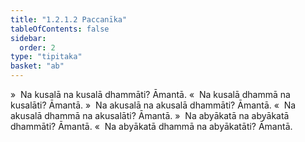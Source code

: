 ```yaml
---
title: "1.2.1.2 Paccanīka"
tableOfContents: false
sidebar:
  order: 2
type: "tipitaka"
basket: "ab"
---
```



<DynamicBreadcrumb />

<Division number="18">

<Paragraph number="81">
»  Na kusalā na kusalā dhammāti? Āmantā.
</Paragraph>

<Paragraph number="82">
«  Na kusalā dhammā na kusalāti? Āmantā.
</Paragraph>

<Paragraph number="83">
»  Na akusalā na akusalā dhammāti? Āmantā.
</Paragraph>

<Paragraph number="84">
«  Na akusalā dhammā na akusalāti? Āmantā.
</Paragraph>

<Paragraph number="85">
»  Na abyākatā na abyākatā dhammāti? Āmantā.
</Paragraph>

<Paragraph number="86">
«  Na abyākatā dhammā na abyākatāti? Āmantā.
</Paragraph>
</Division>